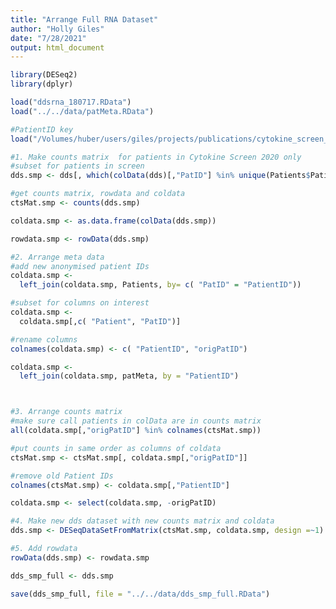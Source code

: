 ```yaml
---
title: "Arrange Full RNA Dataset"
author: "Holly Giles"
date: "7/28/2021"
output: html_document
---
```


```r
library(DESeq2)
library(dplyr)

load("ddsrna_180717.RData")
load("../../data/patMeta.RData")

#PatientID key 
load("/Volumes/huber/users/giles/projects/publications/cytokine_screen_2020/vignettes/Finalised/data/individual_datasets/PatientIDkeys/Pat_ID_key.Rdata")
```


```r

#1. Make counts matrix  for patients in Cytokine Screen 2020 only
#subset for patients in screen 
dds.smp <- dds[, which(colData(dds)[,"PatID"] %in% unique(Patients$PatientID))]

#get counts matrix, rowdata and coldata  
ctsMat.smp <- counts(dds.smp)

coldata.smp <- as.data.frame(colData(dds.smp))

rowdata.smp <- rowData(dds.smp)

#2. Arrange meta data
#add new anonymised patient IDs
coldata.smp <- 
  left_join(coldata.smp, Patients, by= c( "PatID" = "PatientID"))

#subset for columns on interest
coldata.smp <-
  coldata.smp[,c( "Patient", "PatID")]

#rename columns
colnames(coldata.smp) <- c( "PatientID", "origPatID")

coldata.smp <- 
  left_join(coldata.smp, patMeta, by = "PatientID") 



#3. Arrange counts matrix
#make sure call patients in colData are in counts matrix
all(coldata.smp[,"origPatID"] %in% colnames(ctsMat.smp))

#put counts in same order as columns of coldata
ctsMat.smp <- ctsMat.smp[, coldata.smp[,"origPatID"]]

#remove old Patient IDs
colnames(ctsMat.smp) <- coldata.smp[,"PatientID"]

coldata.smp <- select(coldata.smp, -origPatID)

#4. Make new dds dataset with new counts matrix and coldata
dds.smp <- DESeqDataSetFromMatrix(ctsMat.smp, coldata.smp, design =~1)

#5. Add rowdata
rowData(dds.smp) <- rowdata.smp

dds_smp_full <- dds.smp

save(dds_smp_full, file = "../../data/dds_smp_full.RData")


```